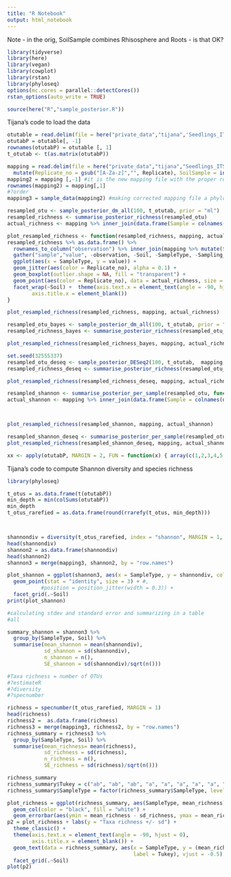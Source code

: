 ---
title: "R Notebook"
output: html_notebook
---

Note - in the orig, SoilSample combines Rhisosphere and Roots - is that OK?
```{r setup}
library(tidyverse)
library(here)
library(vegan)
library(cowplot)
library(rstan)
library(phyloseq)
options(mc.cores = parallel::detectCores())
rstan_options(auto_write = TRUE)

source(here("R","sample_posterior.R"))
```
Tijana's code to load the data
```{r}
otutable = read.delim(file = here("private_data","tijana",'Seedlings_ITS2_otutab_ALL.csv'), sep = "\t") #reading the data I want to use
otutabP = otutable[, -1]
rownames(otutabP) = otutable [, 1]
t_otutab <- t(as.matrix(otutabP))

mapping = read.delim(file = here("private_data","tijana","Seedlings_ITS2_year1_mapping.csv"), sep = ",") %>%
  mutate(Replicate_no = gsub("[A-Za-z]","", Replicate), SoilSample = interaction(Soil, SampleType))
mapping2 = mapping [,-1] #it is the new mapping file with the proper row names, same as in previous case, here we added names from the mapping
rownames(mapping2) = mapping[,1]
#?order
mapping3 = sample_data(mapping2) #making corrected mapping file a phyloseq object

```

```{r}
resampled_otu <- sample_posterior_dm_all(100, t_otutab, prior = "ml") 
resampled_richness <- summarise_posterior_richness(resampled_otu)
actual_richness <- mapping %>% inner_join(data.frame(Sample = colnames(otutabP), value = specnumber(otutabP, MARGIN = 2)), by = c("Sample" = "Sample"))
```

```{r}
plot_resampled_richness <- function(resampled_richness, mapping, actual_richness) {
resampled_richness %>% as.data.frame() %>%
  rownames_to_column("observation") %>% inner_join(mapping %>% mutate(Sample = as.character(Sample)), by =c("observation" = "Sample")) %>%
  gather("sample","value", -observation, -Soil, -SampleType, -Sampling_time, -Replicate, - SoilSample, -Replicate_no) %>%
  ggplot(aes(x = SampleType, y = value)) + 
  geom_jitter(aes(color = Replicate_no), alpha = 0.1) +
  geom_boxplot(outlier.shape = NA, fill = "transparent") + 
  geom_point(aes(color = Replicate_no), data = actual_richness, size = 3) +
  facet_wrap(~Soil) +  theme(axis.text.x = element_text(angle = -90, hjust = 0),
        axis.title.x = element_blank())
}

plot_resampled_richness(resampled_richness, mapping, actual_richness)
```


```{r}
resampled_otu_bayes <- sample_posterior_dm_all(100, t_otutab, prior = "bayes") 
resampled_richness_bayes <- summarise_posterior_richness(resampled_otu_bayes)

plot_resampled_richness(resampled_richness_bayes, mapping, actual_richness )
```

```{r}
set.seed(32555337)
resampled_otu_deseq <- sample_posterior_DESeq2(100, t_otutab,  mapping, ~SoilSample)
resampled_richness_deseq <- summarise_posterior_richness(resampled_otu_deseq)

plot_resampled_richness(resampled_richness_deseq, mapping, actual_richness )

```


```{r}
resampled_shannon <- summarise_posterior_per_sample(resampled_otu, function(x) {diversity(x, index = "shannon", MARGIN = 1)})
actual_shannon <- mapping %>% inner_join(data.frame(Sample = colnames(otutabP), value = diversity(otutabP, index = "shannon", MARGIN = 2)), by = c("Sample" = "Sample"))



plot_resampled_richness(resampled_shannon, mapping, actual_shannon)
```


```{r}
resampled_shannon_deseq <- summarise_posterior_per_sample(resampled_otu_deseq, function(x) {diversity(x, index = "shannon", MARGIN = 1)})
plot_resampled_richness(resampled_shannon_deseq, mapping, actual_shannon)

```


```{r}
xx <- apply(otutabP, MARGIN = 2, FUN = function(x) { array(c(1,2,3,4,5,6), dim = c(2,3))}) %>% array(c(2,3,60))
```


Tijana's code to compute Shannon diversity and species richness

```{r}
library(phyloseq)

t_otus = as.data.frame(t(otutabP))
min_depth = min(colSums(otutabP))
min_depth
t_otus_rarefied = as.data.frame(round(rrarefy(t_otus, min_depth)))



shannondiv = diversity(t_otus_rarefied, index = "shannon", MARGIN = 1, base = exp(1))
head(shannondiv)
shannon2 = as.data.frame(shannondiv)
head(shannon2)
shannon3 = merge(mapping3, shannon2, by = "row.names")

plot_shannon = ggplot(shannon3, aes(x = SampleType, y = shannondiv, color = Replicate_no)) +
  geom_point(stat = "identity", size = 3) + #, 
           #position = position_jitter(width = 0.3)) +
  facet_grid(.~Soil)
print(plot_shannon)

#calculating stdev and standard error and summarizing in a table
#all

summary_shannon = shannon3 %>%
  group_by(SampleType, Soil) %>%
  summarise(mean_shannon = mean(shannondiv),
            sd_shannon = sd(shannondiv),
            n_shannon = n(), 
            SE_shannon = sd(shannondiv)/sqrt(n()))
```

```{r}
#Taxa richness = number of OTUs 
#?estimateR
#?diversity
#?specnumber

richness = specnumber(t_otus_rarefied, MARGIN = 1)
head(richness)
richness2 =  as.data.frame(richness)
richness3 = merge(mapping3, richness2, by = "row.names")
richness_summary = richness3 %>%
  group_by(SampleType, Soil) %>%
  summarise(mean_richness= mean(richness),
            sd_richness = sd(richness),
            n_richness = n(), 
            SE_richness = sd(richness)/sqrt(n()))

richness_summary
richness_summary$Tukey = c("ab", "ab", "ab", "a", "a", "a", "a", "a", "a", "b", "b", "b")
richness_summary$SampleType = factor(richness_summary$SampleType, levels = c("Control", "Bulk", "Rhizosphere", "Roots"))

plot_richness = ggplot(richness_summary, aes(SampleType, mean_richness), fill = "white") + 
  geom_col(color = "black", fill = "white") +
  geom_errorbar(aes(ymin = mean_richness - sd_richness, ymax = mean_richness + sd_richness), width = 0.2)
p2 = plot_richness + labs(y = "Taxa richness +/- sd") +
  theme_classic() +
  theme(axis.text.x = element_text(angle = -90, hjust = 0),
        axis.title.x = element_blank()) +
  geom_text(data = richness_summary, aes(x = SampleType, y = (mean_richness + sd_richness), 
                                         label = Tukey), vjust = -0.5) +
  facet_grid(.~Soil)
plot(p2)
```

